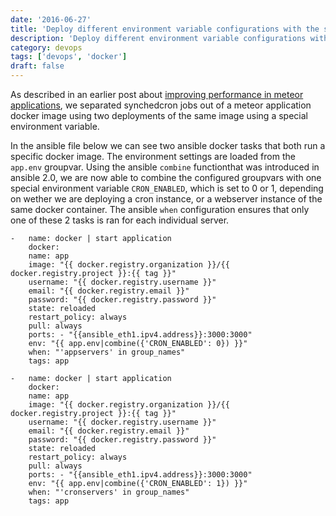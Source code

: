 ```yaml
---
date: '2016-06-27'
title: 'Deploy different environment variable configurations with the same docker image using combine in ansible 2.0'
description: 'Deploy different environment variable configurations with the same docker image using combine in ansible 2.0'
category: devops
tags: ['devops', 'docker']
draft: false
---
```


As described in an earlier post about [improving performance in meteor applications](../blog/improving-performance-loading-speed-and-scalability-of-a-large-meteor-application), we separated synchedcron jobs out of a meteor application docker image using two deployments of the same image using a special environment variable.

In the ansible file below we can see two ansible docker tasks that both run a specific docker image. The environment settings are loaded from the `app.env` groupvar. Using the ansible `combine` functionthat was introduced in ansible 2.0, we are now able to combine the configured groupvars with one special environment variable `CRON_ENABLED`, which is set to 0 or 1, depending on wether we are deploying a cron instance, or a webserver instance of the same docker container. The ansible `when` configuration ensures that only one of these 2 tasks is ran for each individual server.

```
-   name: docker | start application
    docker:
    name: app
    image: "{{ docker.registry.organization }}/{{ docker.registry.project }}:{{ tag }}"
    username: "{{ docker.registry.username }}"
    email: "{{ docker.registry.email }}"
    password: "{{ docker.registry.password }}"
    state: reloaded
    restart_policy: always
    pull: always
    ports: - "{{ansible_eth1.ipv4.address}}:3000:3000"
    env: "{{ app.env|combine({'CRON_ENABLED': 0}) }}"
    when: "'appservers' in group_names"
    tags: app

-   name: docker | start application
    docker:
    name: app
    image: "{{ docker.registry.organization }}/{{ docker.registry.project }}:{{ tag }}"
    username: "{{ docker.registry.username }}"
    email: "{{ docker.registry.email }}"
    password: "{{ docker.registry.password }}"
    state: reloaded
    restart_policy: always
    pull: always
    ports: - "{{ansible_eth1.ipv4.address}}:3000:3000"
    env: "{{ app.env|combine({'CRON_ENABLED': 1}) }}"
    when: "'cronservers' in group_names"
    tags: app
```

